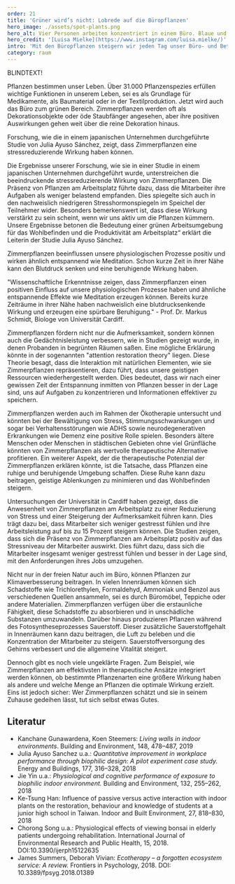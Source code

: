 ```yaml
---
order: 21
title: 'Grüner wird’s nicht: Lobrede auf die Büropflanzen'
hero_image: ./assets/spot-plants.png
hero_alt: Vier Personen arbeiten konzentriert in einem Büro. Blaue und gelbe Pflanzen wachsen in Töpfen auf dem Boden, den Regalen, und der Fensterbank.
hero_credit: '[Luisa Mielke](https://www.instagram.com/luisa.mielke/)'
intro: 'Mit den Büropflanzen steigern wir jeden Tag unser Büro- und Betriebsklima. Zeit für eine Lobrede auf jene Pflanzen, die unseren Alltag bereichern und unsere Arbeit beflügeln.'
category: raum
---
```


BLINDTEXT!

Pflanzen bestimmen unser Leben. Über 31.000 Pflanzenspezies erfüllen wichtige Funktionen in unserem Leben, sei es als Grundlage für Medikamente, als Baumaterial oder in der Textilproduktion. Jetzt wird auch das Büro zum grünen Bereich. Zimmerpflanzen werden oft als Dekorationsobjekte oder öde Staubfänger angesehen, aber ihre positiven Auswirkungen gehen weit über die reine Dekoration hinaus.

<Listicle>

<ListicleItem title="Stressreduktion">

Forschung, wie die in einem <Term t="agilitat">japanischen Unternehmen</Term> durchgeführte Studie von Julia Ayuso Sánchez, zeigt, dass Zimmerpflanzen eine stressreduzierende Wirkung haben können.

Die Ergebnisse unserer Forschung, wie sie in einer Studie in einem japanischen Unternehmen durchgeführt wurde, unterstreichen die beeindruckende stressreduzierende Wirkung von Zimmerpflanzen. Die Präsenz von Pflanzen am Arbeitsplatz führte dazu, dass die Mitarbeiter ihre Aufgaben als weniger belastend empfanden. Dies spiegelte sich auch in den nachweislich niedrigeren Stresshormonspiegeln im Speichel der Teilnehmer wider. Besonders bemerkenswert ist, dass diese Wirkung verstärkt zu sein scheint, wenn wir uns aktiv um die Pflanzen kümmern. Unsere Ergebnisse betonen die Bedeutung einer grünen Arbeitsumgebung für das Wohlbefinden und die Produktivität am Arbeitsplatz“ erklärt die Leiterin der Studie Julia Ayuso Sánchez.

</ListicleItem>
<ListicleItem title="Blutdrucksenkung">

Zimmerpflanzen beeinflussen unsere physiologischen Prozesse positiv und wirken ähnlich entspannend wie Meditation. Schon kurze Zeit in ihrer Nähe kann den Blutdruck senken und eine beruhigende Wirkung haben.

"Wissenschaftliche Erkenntnisse zeigen, dass Zimmerpflanzen einen positiven Einfluss auf unsere physiologischen Prozesse haben und ähnliche entspannende Effekte wie Meditation erzeugen können. Bereits kurze Zeiträume in ihrer Nähe haben nachweislich eine blutdrucksenkende Wirkung und erzeugen eine spürbare Beruhigung." - Prof. Dr. Markus Schmidt, Biologe von Universität Cardiff.

</ListicleItem>
<ListicleItem title="Steigerung der Aufmerksamkeit">

Zimmerpflanzen fördern nicht nur die Aufmerksamkeit, sondern können auch die Gedächtnisleistung verbessern, wie in Studien gezeigt wurde, in denen Probanden in begrünten Räumen saßen. Eine mögliche Erklärung könnte in der sogenannten "attention restoration theory" liegen. Diese Theorie besagt, dass die Interaktion mit natürlichen Elementen, wie sie Zimmerpflanzen repräsentieren, dazu führt, dass unsere geistigen Ressourcen wiederhergestellt werden. Dies bedeutet, dass wir nach einer gewissen Zeit der Entspannung inmitten von Pflanzen besser in der Lage sind, uns auf Aufgaben zu konzentrieren und Informationen effektiver zu speichern.

</ListicleItem>
<ListicleItem title="Therapeutisches Potenzial">

Zimmerpflanzen werden auch im Rahmen der Ökotherapie untersucht und könnten bei der Bewältigung von Stress, Stimmungsschwankungen und sogar bei Verhaltensstörungen wie ADHS sowie neurodegenerativen Erkrankungen wie Demenz eine positive Rolle spielen. Besonders ältere Menschen oder Menschen in städtischen Gebieten ohne viel Grünfläche könnten von Zimmerpflanzen als wertvolle therapeutische Alternative profitieren. Ein weiterer Aspekt, der die therapeutische Potenzial der Zimmerpflanzen erklären könnte, ist die Tatsache, dass Pflanzen eine ruhige und beruhigende Umgebung schaffen. Diese Ruhe kann dazu beitragen, geistige Ablenkungen zu minimieren und das Wohlbefinden steigern.

</ListicleItem>
<ListicleItem title="Pflanzen erhöhen die Effektivität">

Untersuchungen der Universität in Cardiff haben gezeigt, dass die Anwesenheit von Zimmerpflanzen am Arbeitsplatz zu einer Reduzierung von Stress und einer Steigerung der Aufmerksamkeit führen kann. Dies trägt dazu bei, dass Mitarbeiter sich weniger gestresst fühlen und ihre Arbeitsleistung auf bis zu 15 Prozent steigern können. Die Studien zeigen, dass sich die Präsenz von Zimmerpflanzen am Arbeitsplatz positiv auf das Stressniveau der Mitarbeiter auswirkt. Dies führt dazu, dass sich die Mitarbeiter insgesamt weniger gestresst fühlen und besser in der Lage sind, mit den Anforderungen ihres Jobs umzugehen.

</ListicleItem>
<ListicleItem title="Steigerung der Luftqualität">

Nicht nur in der freien Natur auch im Büro, können Pflanzen zur Klimaverbesserung beitragen. In vielen Innenräumen können sich Schadstoffe wie Trichlorethylen, Formaldehyd, Ammoniak und Benzol aus verschiedenen Quellen ansammeln, sei es durch Büromöbel, Teppiche oder andere Materialien. Zimmerpflanzen verfügen über die erstaunliche Fähigkeit, diese Schadstoffe zu absorbieren und in unschädliche Substanzen umzuwandeln. Darüber hinaus produzieren Pflanzen während des Fotosyntheseprozesses Sauerstoff. Dieser zusätzliche Sauerstoffgehalt in Innenräumen kann dazu beitragen, die Luft zu beleben und die Konzentration der Mitarbeiter zu steigern. Sauerstoffversorgung des Gehirns verbessert und die allgemeine Vitalität steigert.

</ListicleItem>

</Listicle>

Dennoch gibt es noch viele ungeklärte Fragen. Zum Beispiel, wie Zimmerpflanzen am effektivsten in therapeutische Ansätze integriert werden können, ob bestimmte Pflanzenarten eine größere Wirkung haben als andere und welche Menge an Pflanzen die optimale Wirkung erzielt. Eins ist jedoch sicher: Wer Zimmerpflanzen schätzt und sie in seinem Zuhause gedeihen lässt, tut sich selbst etwas Gutes.

## Literatur

- Kanchane Gunawardena, Koen Steemers: _Living walls in indoor environments_. Building and Environment, 148, 478–487, 2019
- Julia Ayuso Sanchez u.a.: _Quantitative improvement in workplace performance through biophilic design: A pilot experiment case study._ Energy and Buildings, 177, 316–328, 2018
- Jie Yin u.a.: _Physiological and cognitive performance of exposure to biophilic indoor environment._ Building and Environment, 132, 255–262, 2018
- Ke-Tsung Han: Influence of passive versus active interaction with indoor plants on the restoration, behaviour and knowledge of students at a junior high school in Taiwan. Indoor and Built Environment, 27, 818–830, 2018
- Chorong Song u.a.: Physiological effects of viewing bonsai in elderly patients undergoing rehabilitation. International Journal of Environmental Research and Public Health, 15, 2018. DOI:10.3390/ijerph15122635
- James Summers, Deborah Vivian: _Ecotherapy – a forgotten ecosystem service: A review._ Frontiers in Psychology, 2018. DOI: 10.3389/fpsyg.2018.01389
